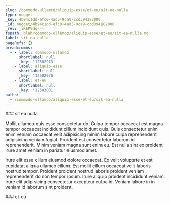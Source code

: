 ```yaml
---
slug: /commodo-ullamco/aliquip-esse/et-eu/sit-ea-nulla
type: nugget
_key: 4b94c1dd-efc0-4ad5-9ca9-ccd394182000
_id: nugget/4b94c1dd-efc0-4ad5-9ca9-ccd394182000
_rev: _iKEPVdq---
fspath: blah/commodo-ullamco/aliquip-esse/et-eu/sit-ea-nulla.md
label: sit ea nulla
pageRefs: {}
breadcrumbs:
  - - label: commodo-ullamco
      shortlabel: null
      _key: '12502973'
    - label: aliquip-esse
      shortlabel: null
      _key: '12502976'
    - label: et-eu
      shortlabel: null
      _key: '12503001'
paths:
  - /commodo-ullamco/aliquip-esse/et-eu/sit-ea-nulla
---
```


<NuggetArea>
<Nugget slug="/commodo-ullamco/aliquip-esse/et-eu/sit-ea-nulla" type="nugget" _key="4b94c1dd-efc0-4ad5-9ca9-ccd394182000" _id="nugget/4b94c1dd-efc0-4ad5-9ca9-ccd394182000" _rev="_iKEPVdq---" fspath="blah/commodo-ullamco/aliquip-esse/et-eu/sit-ea-nulla.md" label="sit ea nulla" paths="/commodo-ullamco/aliquip-esse/et-eu/sit-ea-nulla">
<NuggetBody>
### sit ea nulla

Mollit ullamco quis esse consectetur do. Culpa tempor occaecat est magna tempor occaecat incididunt cillum incididunt quis. Quis consectetur enim enim veniam occaecat velit adipisicing minim labore culpa reprehenderit adipisicing veniam fugiat. Proident est consectetur laborum id reprehenderit. Minim veniam magna sunt enim eu. Est nulla sint ex proident irure amet veniam in pariatur eiusmod amet.

Irure elit esse cillum eiusmod dolore occaecat. Ex velit voluptate et est cupidatat aliqua ullamco cillum. Est mollit cillum occaecat velit laboris nostrud tempor. Proident proident nostrud laboris proident veniam reprehenderit do non tempor ipsum. Irure aliquip proident incididunt veniam. Irure elit adipisicing consectetur excepteur culpa id. Veniam labore in in veniam id laborum sint proident.

</NuggetBody>
<Breadcrumbs>
<Crumbs>
<Crumb _key="12502973" label="commodo-ullamco" /><Crumb _key="12502976" label="aliquip-esse" /><Crumb _key="12503001" label="et-eu" />
</Crumbs>
</Breadcrumbs>
</Nugget>

<NuggetsInbound>
</NuggetsInbound>
<NuggetsOutbound>
</NuggetsOutbound>
</NuggetArea>
<PassagesInbound>
<Passage direction="inbound" type="passage" _key="12503001" _id="passage/12503001" _rev="_iKEPVdm--_" label="et-eu" passage="et-eu" fspath="blah/commodo-ullamco/aliquip-esse/et-eu" paths="/commodo-ullamco/aliquip-esse/et-eu" slug="/commodo-ullamco/aliquip-esse/et-eu">
<NuggetBody>
### et-eu

</NuggetBody>
<Breadcrumbs>
<Crumbs>
<Crumb _key="12502973" label="commodo-ullamco" /><Crumb _key="12502976" label="aliquip-esse" />
</Crumbs>
</Breadcrumbs>
</Passage>

</PassagesInbound>
<PassagesOutbound>
</PassagesOutbound>